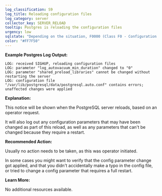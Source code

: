 ```yaml
---
log_classification: S9
log_title: Reloading configuration files
log_category: server
collector_key: SERVER_RELOAD
tooltip: Postgres is reloading the configuration files
urgency: low
sqlstate: "Depending on the situation, F0000 (Class F0 - Configuration File Error: config_file_error)"
color: "#FF7F50"
---
```


**Example Postgres Log Output:**

```
LOG: received SIGHUP, reloading configuration files
LOG: parameter "log_autovacuum_min_duration" changed to "0"
LOG: parameter "shared_preload_libraries" cannot be changed without restarting the server
LOG: configuration file "/var/lib/postgresql/data/postgresql.auto.conf" contains errors; unaffected changes were applied
```

**Explanation:**

This notice will be shown when the PostgreSQL server reloads, based on an operator request.

It will also log out any configuration parameters that may have been changed as part of this reload,
as well as any parameters that can't be changed because they require a restart.

**Recommended Action:**

Usually no action needs to be taken, as this was operator initiated.

In some cases you might want to verify that the config parameter change got applied,
and that you didn't accidentally make a typo in the config file, or tried to change
a config parameter that requires a full restart.

**Learn More:**

No additional resources available.

